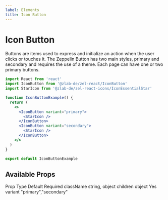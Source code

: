 ```yaml
---
label: Elements
title: Icon Button
---
```



# Icon Button

Buttons are items used to express and initialize an action when the user clicks or touches it. The Zeppelin Button has two main styles, primary and secondary and requires the use of a theme. Each page can have one or two primary buttons.


<div style={{ marginBottom: 30 }}>
  <IconButtonExample />
</div>

```jsx
import React from 'react'
import IconButton from '@zlab-de/zel-react/IconButton'
import StarIcon from '@zlab-de/zel-react-icons/IconEssentialStar'

function IconButtonExample() {
  return (
    <>
      <IconButton variant="primary">
        <StarIcon />
      </IconButton>
      <IconButton variant="secondary">
        <StarIcon />
      </IconButton>
    </>
  )
}

export default IconButtonExample
```

## Available Props

<Table title="Icon Button Props" style={{ marginBottom: 60 }}>
  <TableHeader>
    <TableCell>Prop</TableCell>
    <TableCell>Type</TableCell>
    <TableCell>Default</TableCell>
    <TableCell>Required</TableCell>
  </TableHeader>
  <TableBody>
    <TableRow color="white">
      <TableCell scope="row" component="th">
        className
      </TableCell>
      <TableCell>string, object</TableCell>
      <TableCell />
      <TableCell />
    </TableRow>
    <TableRow color="gray">
      <TableCell scope="row" component="th">
        children
      </TableCell>
      <TableCell>object</TableCell>
      <TableCell />
      <TableCell>Yes</TableCell>
    </TableRow>
    <TableRow color="white">
      <TableCell scope="row" component="th">
        variant
      </TableCell>
      <TableCell>"primary","secondary"</TableCell>
      <TableCell />
      <TableCell />
    </TableRow>
  </TableBody>
</Table>